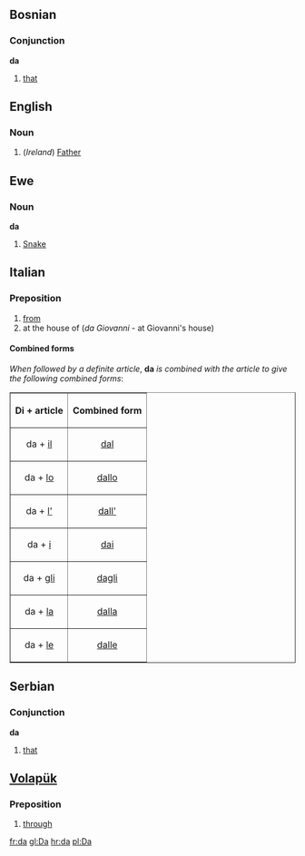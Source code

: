==Bosnian==
===Conjunction===
'''da'''
#[[that]]

==English==
===Noun===
#(''Ireland'') [[Father]]

==Ewe==
===Noun===
'''da'''
#[[Snake]]

==Italian==
===Preposition===
#[[from]]
#at the house of (''da Giovanni'' - at Giovanni's house)
====Combined forms====
''When followed by a definite article'', '''da''' ''is combined with the article to give the following combined forms'':

<table border="1" align="center" cellpadding="5">
<tr><th>Di + article<th>Combined form</tr>
<tr><td align="center">da + [[il#Italian|il]]<td align="center">[[dal#Italian|dal]]</tr>
<tr><td align="center">da + [[lo#Italian|lo]]<td align="center">[[dallo]]</tr>
<tr><td align="center">da + [[l'#Italian|l']]<td align="center">[[dall']]</tr>
<tr><td align="center">da + [[i#Italian|i]]<td align="center">[[dai#Italian|dai]]</tr>
<tr><td align="center">da + [[gli]]<td align="center">[[dagli]]</tr>
<tr><td align="center">da + [[la#Italian|la]]<td align="center">[[dalla#Italian|dalla]]</tr>
<tr><td align="center">da + [[le#Italian|le]]<td align="center">[[dalle]]</tr>
</table>

==Serbian==
===Conjunction===
'''da'''
#[[that]]

==[[Volapük]]==
===Preposition===
#[[through]]

[[fr:da]]
[[gl:Da]]
[[hr:da]]
[[pl:Da]]